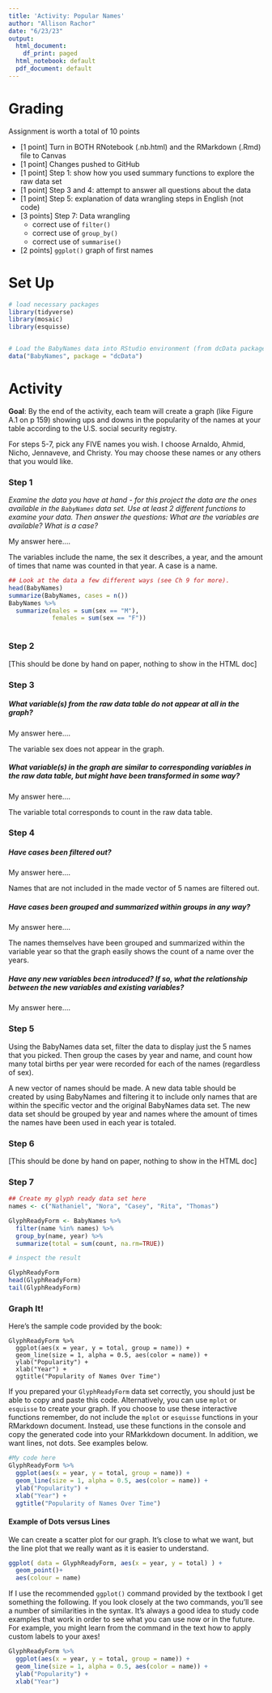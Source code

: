 ```yaml
---
title: 'Activity: Popular Names'
author: "Allison Rachor"
date: "6/23/23"
output:
  html_document:
    df_print: paged
  html_notebook: default
  pdf_document: default
---
```



# Grading

Assignment is worth a total of 10 points

* [1 point] Turn in BOTH RNotebook (.nb.html) and the RMarkdown (.Rmd) file to Canvas
* [1 point] Changes pushed to GitHub
* [1 point] Step 1: show how you used summary functions to explore the raw data set
* [1 point] Step 3 and 4: attempt to answer all questions about the data
* [1 point] Step 5: explanation of data wrangling steps in English (not code)
* [3 points] Step 7: Data wrangling
    * correct use of `filter()`
    * correct use of `group_by()`
    * correct use of `summarise()`
* [2 points] `ggplot()` graph of first names 



# Set Up

```r
# load necessary packages
library(tidyverse)
library(mosaic)
library(esquisse)


# Load the BabyNames data into RStudio environment (from dcData package)
data("BabyNames", package = "dcData")
```

# Activity

**Goal**: By the end of the activity, each team will create a graph (like Figure A.1 on p 159) showing ups and downs in the popularity of the names at your table according to the U.S. social security registry.  

For steps 5-7, pick any FIVE names you wish. I choose Arnaldo, Ahmid, Nicho, Jennaveve, and Christy. You may choose these names or any others that you would like. 


### Step 1

*Examine the data you have at hand - for this project the data are the ones available in the `BabyNames` data set. Use at least 2 different functions to examine your data. Then answer the questions: What are the variables are available? What is a case?*

My answer here.... 

The variables include the name, the sex it describes, a year, and the amount of times that name was counted in that year. A case is a name.

```r
## Look at the data a few different ways (see Ch 9 for more).
head(BabyNames)
summarize(BabyNames, cases = n())
BabyNames %>%
  summarize(males = sum(sex == "M"),
            females = sum(sex == "F"))



```

### Step 2

[This should be done by hand on paper, nothing to show in the HTML doc]


### Step 3 

##### What variable(s) from the raw data table do not appear at all in the graph?

My answer here.... 

The variable sex does not appear in the graph.

##### What variable(s) in the graph are similar to corresponding variables in the raw data table, but might have been transformed in some way?

My answer here.... 

The variable total corresponds to count in the raw data table.

### Step 4

##### Have cases been filtered out?

My answer here.... 

Names that are not included in the made vector of 5 names are filtered out.

##### Have cases been grouped and summarized within groups in any way?

My answer here.... 

The names themselves have been grouped and summarized within the variable year so that the graph easily shows the count of a name over the years.

##### Have any new variables been introduced?  If so, what the relationship between the new variables and existing variables?

My answer here.... 


### Step 5


Using the BabyNames data set, filter the data to display just the 5 names that you picked.  Then group the cases by year and name, and count how many total births per year were recorded for each of the names (regardless of sex).  

A new vector of names should be made. A new data table should be created by using BabyNames and filtering it to include only names that are within the specific vector and the original BabyNames data set. The new data set should be grouped by year and names where the amount of times the names have been used in each year is totaled.

### Step 6

[This should be done by hand on paper, nothing to show in the HTML doc]

### Step 7

```r
## Create my glyph ready data set here
names <- c("Nathaniel", "Nora", "Casey", "Rita", "Thomas")

GlyphReadyForm <- BabyNames %>%
  filter(name %in% names) %>%
  group_by(name, year) %>%
  summarize(total = sum(count, na.rm=TRUE))

# inspect the result

GlyphReadyForm
head(GlyphReadyForm)
tail(GlyphReadyForm)
```


### Graph It!

Here's the sample code provided by the book:

```
GlyphReadyForm %>%
  ggplot(aes(x = year, y = total, group = name)) + 
  geom_line(size = 1, alpha = 0.5, aes(color = name)) + 
  ylab("Popularity") + 
  xlab("Year") +
  ggtitle("Popularity of Names Over Time")
```

If you prepared your `GlyphReadyForm` data set correctly, you should just be able to copy and paste this code. Alternatively, you can use `mplot` or `esquisse` to create your graph. If you choose to use these interactive functions remember, do not include the `mplot` or `esquisse` functions in your RMarkdown document. Instead, use these functions in the console and copy the generated code into your RMarkkdown document. In addition, we want lines, not dots. See examples below. 


```r
#My code here 
GlyphReadyForm %>%
  ggplot(aes(x = year, y = total, group = name)) + 
  geom_line(size = 1, alpha = 0.5, aes(color = name)) + 
  ylab("Popularity") + 
  xlab("Year") +
  ggtitle("Popularity of Names Over Time")

```



#### Example of Dots versus Lines

We can create a scatter plot for our graph. It's close to what we want, but the line plot that we really want as it is easier to understand.

```r
ggplot( data = GlyphReadyForm, aes(x = year, y = total) ) +
  geom_point()+
  aes(colour = name) 
```

If I use the recommended `ggplot()` command provided by the textbook I get something the following.  If you look closely at the two commands, you'll see a number of similarities in the syntax.  It's always a good idea to study code examples that work in order to see what you can use now or in the future.  For example, you might learn from the command in the text how to apply custom labels to your axes!

```r
GlyphReadyForm %>%
  ggplot(aes(x = year, y = total, group = name)) + 
  geom_line(size = 1, alpha = 0.5, aes(color = name)) + 
  ylab("Popularity") + 
  xlab("Year")
```

